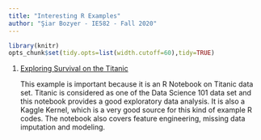 ```yaml
---
title: "Interesting R Examples"
author: "Şiar Bozyer - IE582 - Fall 2020"
---
```

```r
library(knitr)
opts_chunk$set(tidy.opts=list(width.cutoff=60),tidy=TRUE)
```

1. [Exploring Survival on the Titanic](https://www.kaggle.com/mrisdal/exploring-survival-on-the-titanic)

    This example is important because it is an R Notebook on Titanic data set. Titanic is considered as one of the Data Science 101 data set and this notebook provides a good exploratory data analysis. It is also a Kaggle Kernel, which is a very good source for this kind of example R codes. The notebook also covers feature engineering, missing data imputation and modeling.


